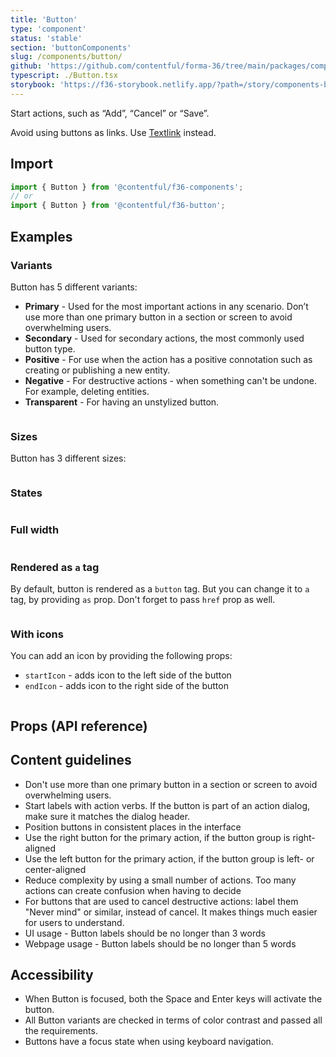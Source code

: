 ```yaml
---
title: 'Button'
type: 'component'
status: 'stable'
section: 'buttonComponents'
slug: /components/button/
github: 'https://github.com/contentful/forma-36/tree/main/packages/components/button'
typescript: ./Button.tsx
storybook: 'https://f36-storybook.netlify.app/?path=/story/components-button--basic'
---
```


Start actions, such as “Add”, “Cancel” or “Save”.

Avoid using buttons as links. Use [Textlink](/components/text-link) instead.

## Import

```js static=true
import { Button } from '@contentful/f36-components';
// or
import { Button } from '@contentful/f36-button';
```

## Examples

### Variants

Button has 5 different variants:

- **Primary** - Used for the most important actions in any scenario. Don’t use more than one primary button in a section or screen to avoid overwhelming users.
- **Secondary** - Used for secondary actions, the most commonly used button type.
- **Positive** - For use when the action has a positive connotation such as creating or publishing a new entity.
- **Negative** - For destructive actions - when something can't be undone. For example, deleting entities.
- **Transparent** - For having an unstylized button.

```jsx file=../../examples/ButtonVariantsExample.tsx

```

### Sizes

Button has 3 different sizes:

```jsx file=../../examples/ButtonSizesExample.tsx

```

### States

```jsx file=../../examples/ButtonStatesExample.tsx

```

### Full width

```jsx file=../../examples/ButtonFullWidthExample.tsx

```

### Rendered as `a` tag

By default, button is rendered as a `button` tag. But you can change it to `a` tag, by providing `as` prop. Don't forget to pass `href` prop as well.

```jsx file=../../examples/ButtonAsAExample.tsx

```

### With icons

You can add an icon by providing the following props:

- `startIcon` - adds icon to the left side of the button
- `endIcon` - adds icon to the right side of the button

```jsx file=../../examples/ButtonWithIconExample.tsx

```

## Props (API reference)

<PropsTable of="Button" />

## Content guidelines

- Don't use more than one primary button in a section or screen to avoid overwhelming users.
- Start labels with action verbs. If the button is part of an action dialog, make sure it matches the dialog header.
- Position buttons in consistent places in the interface
- Use the right button for the primary action, if the button group is right-aligned
- Use the left button for the primary action, if the button group is left- or center-aligned
- Reduce complexity by using a small number of actions. Too many actions can create confusion when having to decide
- For buttons that are used to cancel destructive actions: label them "Never mind" or similar, instead of cancel. It makes things much easier for users to understand.
- UI usage - Button labels should be no longer than 3 words
- Webpage usage - Button labels should be no longer than 5 words

## Accessibility

- When Button is focused, both the Space and Enter keys will activate the button.
- All Button variants are checked in terms of color contrast and passed all the requirements.
- Buttons have a focus state when using keyboard navigation.
